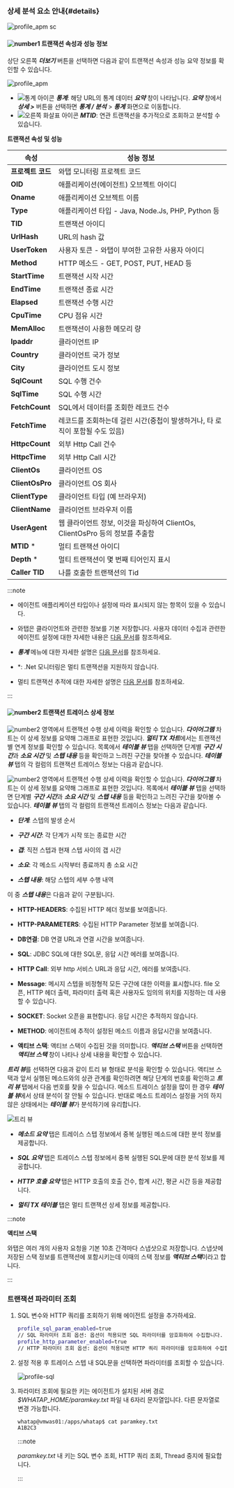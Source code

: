 ### 상세 분석 요소 안내{#details}

![profile_apm sc](/img/tx-trace-static.png)

#### ![number1](/img/number-01.png) 트랜잭션 속성과 성능 정보

상단 오른쪽 ***더보기*** 버튼을 선택하면 다음과 같이 트랜잭션 속성과 성능 요약 정보를 확인할 수 있습니다. 

![profile_apm](/img/tx-trace-dt.png)

* ![통계 아이콘](/img/ic-static.svg) ***통계***: 해당 URL의 통계 데이터 ***요약*** 창이 나타납니다. ***요약*** 창에서 ***상세 >*** 버튼을 선택하면 ***통계 / 분석*** > ***통계*** 화면으로 이동합니다. 
* ![오른쪽 화살표 아이콘](/img/ic-arrow-right.svg) ***MTID***: 연관 트랜잭션을 추가적으로 조회하고 분석할 수 있습니다.

**트랜잭션 속성 및 성능**

|속성|성능 정보|
|----|----|
|**프로젝트 코드**|와탭 모니터링 프로젝트 코드|
|**OID**|애플리케이션(에이전트) 오브젝트 아이디|
|**Oname**|애플리케이션 오브젝트 이름|
|**Type**|애플리케이션 타입 - Java, Node.Js, PHP, Python 등|
|**TID**|트랜잭션 아이디|
|**UrlHash**|URL의 hash 값|
|**UserToken**|사용자 토큰 - 와탭이 부여한 고유한 사용자 아이디|
|**Method**|HTTP 메소드 - GET, POST, PUT, HEAD 등|
|**StartTime**|트랜잭션 시작 시간|
|**EndTime**|트랜잭션 종료 시간|
|**Elapsed**|트랜잭션 수행 시간|
|**CpuTime**|CPU 점유 시간|
|**MemAlloc**|트랜잭션이 사용한 메모리 량|
|**Ipaddr**|클라이언트 IP|
|**Country**|클라이언트 국가 정보|
|**City**|클라이언트 도시 정보|
|**SqlCount**|SQL 수행 건수|
|**SqlTime**|SQL 수행 시간|
|**FetchCount**|SQL에서 데이터를 조회한 레코드 건수|
|**FetchTime**|레코드를 조회하는데 걸린 시간(중첩이 발생하거나, 타 로직이 포함될 수도 있음)|
|**HttpcCount**|외부 Http Call 건수|
|**HttpcTime**|외부 Http Call 시간|
|**ClientOs**|클라이언트 OS|
|**ClientOsPro**|클라이언트 OS 회사|
|**ClientType**|클라이언트 타입 (예 브라우저)|
|**ClientName**|클라이언트 브라우저 이름|
|**UserAgent**|웹 클라이언트 정보, 이것을 파싱하여 ClientOs, ClientOsPro 등의 정보를 추출함|
|**MTID** <span class='normal'>\*</span>|멀티 트랜잭션 아이디|
|**Depth** <span class='normal'>\*</span>|멀티 트랜잭션이 몇 번째 티어인지 표시|
|**Caller TID**|나를 호출한 트랜잭션의 Tid|

:::note

* 에이전트 애플리케이션 타입이나 설정에 따라 표시되지 않는 항목이 있을 수 있습니다.

* 와탭은 클라이언트와 관련한 정보를 기본 저장합니다. 사용자 데이터 수집과 관련한 에이전트 설정에 대한 자세한 내용은 [다음 문서](agent-number-of-user)를 참조하세요.

* ***통계*** 메뉴에 대한 자세한 설명은 [다음 문서](analysis-apm-trs)를 참조하세요.

<InDoc product='dotnet'>

* <span class='normal'>*</span>: .Net 모니터링은 멀티 트랜잭션을 지원하지 않습니다.

</InDoc>

<Xclude product='dotnet'>

* 멀티 트랜잭션 추적에 대한 자세한 설명은 [다음 문서](trs-multi-trace)를 참조하세요.

</Xclude>

:::


#### ![number2](/img/number-02.png) 트랜잭션 트레이스 상세 정보

<Xclude product='dotnet'>

![number2](/img/number-02.png) 영역에서 트랜잭션 수행 상세 이력을 확인할 수 있습니다. ***다이어그램*** 차트는 이 상세 정보를 요약해 그래프로 표현한 것입니다. ***멀티 TX 차트***에서는 트랜잭션 별 연계 정보를 확인할 수 있습니다. 목록에서 ***테이블 뷰*** 탭을 선택하면 단계별 ***구간 시간***과 ***소요 시간*** 및 ***스텝 내용*** 등을 확인하고 느려진 구간을 찾아볼 수 있습니다. ***테이블 뷰*** 탭의 각 컬럼의 트랜잭션 트레이스 정보는 다음과 같습니다.

</Xclude>

<InDoc product='dotnet'>

![number2](/img/number-02.png) 영역에서 트랜잭션 수행 상세 이력을 확인할 수 있습니다. ***다이어그램*** 차트는 이 상세 정보를 요약해 그래프로 표현한 것입니다. 목록에서 ***테이블 뷰*** 탭을 선택하면 단계별 ***구간 시간***과 ***소요 시간*** 및 ***스텝 내용*** 등을 확인하고 느려진 구간을 찾아볼 수 있습니다. ***테이블 뷰*** 탭의 각 컬럼의 트랜잭션 트레이스 정보는 다음과 같습니다.

</InDoc>

* ***단계***: 스텝의 발생 순서

* ***구간 시간***: 각 단계가 시작 또는 종료한 시간

* ***갭***: 직전 스텝과 현재 스텝 사이의 갭 시간

* ***소요***: 각 메소드 시작부터 종료까지 총 소요 시간

* ***스텝 내용***: 해당 스텝의 세부 수행 내역

이 중 ***스텝 내용***은 다음과 같이 구분됩니다.

* **HTTP-HEADERS**: 수집된 HTTP 헤더 정보를 보여줍니다.

* **HTTP-PARAMETERS**: 수집된 HTTP Parameter 정보를 보여줍니다.

* **DB연결**: DB 연결 URL과 연결 시간을 보여줍니다.

* **SQL**: JDBC SQL에 대한 SQL문, 응답 시간 에러를 보여줍니다.

* **HTTP Call**: 외부 http 서비스 URL과 응답 시간, 에러를 보여줍니다.

* **Message**: 메시지 스텝을 비정형적 모든 구간에 대한 이력을 표시합니다. file 오픈, HTTP 헤더 출력, 파라미터 출력 혹은 사용자도 임의의 위치를 지정하는 데 사용할 수 있습니다.

* **SOCKET**: Socket 오픈을 표현합니다. 응답 시간은 추적하지 않습니다.

* **METHOD**: 에이전트에 추적이 설정된 메소드 이름과 응답시간을 보여줍니다.

* **액티브 스택**: 액티브 스택이 수집된 것을 의미합니다. ***액티브 스택*** 버튼을 선택하면 ***액티브 스택*** 창이 나타나 상세 내용을 확인할 수 있습니다.

***트리 뷰***를 선택하면 다음과 같이 트리 뷰 형태로 분석을 확인할 수 있습니다. 액티브 스택과 앞서 실행된 메소드와의 상관 관계를 확인하려면 해당 단계의 번호를 확인하고 ***트리 뷰*** 탭에서 다음 번호를 찾을 수 있습니다. 메소드 트레이스 설정을 많이 한 경우 ***테이블 뷰***에서 상태 분석이 잘 안될 수 있습니다. 반대로 메소드 트레이스 설정을 거의 하지 않은 상태에서는 ***테이블 뷰***가 분석하기에 유리합니다. 

![트리 뷰](/img/tx-trace-tree.png)

* ***메소드 요약*** 탭은 트레이스 스텝 정보에서 중복 실행된 메소드에 대한 분석 정보를 제공합니다. 

* ***SQL 요약*** 탭은 트레이스 스텝 정보에서 중복 실행된 SQL문에 대한 분석 정보를 제공합니다. 

* ***HTTP 호출 요약*** 탭은 HTTP 호출의 호출 건수, 합계 시간, 평균 시간 등을 제공합니다. 

<Xclude product='dotnet'>

* ***멀티 TX 테이블*** 탭은 멀티 트랜잭션 상세 정보를 제공합니다.

</Xclude>

:::note

**액티브 스택**

와탭은 여러 개의 사용자 요청을 기본 10초 간격마다 스냅샷으로 저장합니다. 스냅샷에 저장된 스택 정보를 트랜잭션에 포함시키는데 이때의 스택 정보를 ***액티브 스택***이라고 합니다.

:::

### 트랜잭션 파라미터 조회

1. SQL 변수와 HTTP 쿼리를 조회하기 위해 에이전트 설정을 추가하세요.

    ```bash title='whatap.conf' {1,3}
    profile_sql_param_enabled=true 
    // SQL 파라미터 조회 옵션: 옵션이 적용되면 SQL 파라미터를 암호화하여 수집합니다.
    profile_http_parameter_enabled=true 
    // HTTP 파라미터 조회 옵션: 옵션이 적용되면 HTTP 쿼리 파라미터를 암호화하여 수집합니다.
    ```

1. 설정 적용 후 트레이스 스텝 내 SQL문을 선택하면 파라미터를 조회할 수 있습니다.

    ![profile-sql](https://img.whatap.io/media/images/Screenshot_2020-12-15_W_JAVA_DEMO_5490_-_Application_Monitoring18.png)  

1. 파라미터 조회에 필요한 키는 에이전트가 설치된 서버 경로 *$WHATAP_HOME/paramkey.txt* 파일 내 6자리 문자열입니다. 다른 문자열로 변경 가능합니다.

    ```bash title='paramkey.txt'
    whatap@vmwas01:/apps/whatap$ cat paramkey.txt
    A1B2C3
    ```

    :::note

    *paramkey.txt* 내 키는 SQL 변수 조회, HTTP 쿼리 조회, Thread 중지에 필요합니다.
    
    :::